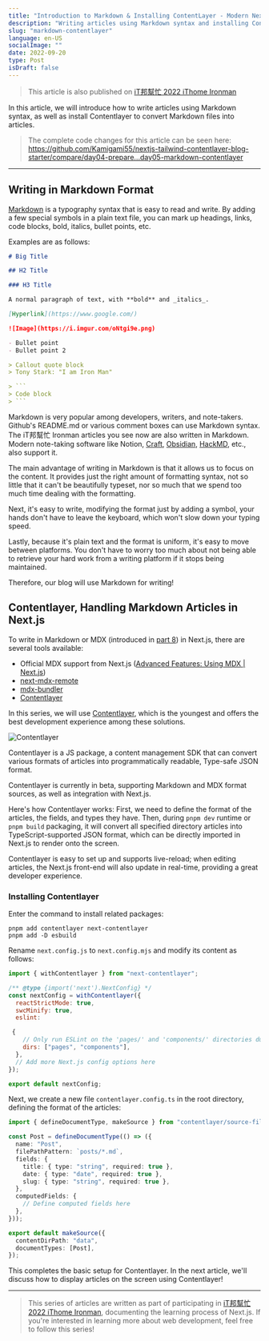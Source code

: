 ```yaml
---
title: "Introduction to Markdown & Installing ContentLayer - Modern Next.js Blog Series #05"
description: "Writing articles using Markdown syntax and installing Contentlayer to convert Markdown files into articles"
slug: "markdown-contentlayer"
language: en-US
socialImage: ""
date: 2022-09-20
type: Post
isDraft: false
---
```


> This article is also published on [iT邦幫忙 2022 iThome Ironman](https://ithelp.ithome.com.tw/articles/10295154)

In this article, we will introduce how to write articles using Markdown syntax, as well as install Contentlayer to convert Markdown files into articles.

> The complete code changes for this article can be seen here:
> https://github.com/Kamigami55/nextjs-tailwind-contentlayer-blog-starter/compare/day04-prepare...day05-markdown-contentlayer

---

## Writing in Markdown Format

[Markdown](https://markdown.tw/) is a typography syntax that is easy to read and write. By adding a few special symbols in a plain text file, you can mark up headings, links, code blocks, bold, italics, bullet points, etc.

Examples are as follows:

````markdown
# Big Title

## H2 Title

### H3 Title

A normal paragraph of text, with **bold** and _italics_.

[Hyperlink](https://www.google.com/)

![Image](https://i.imgur.com/oNtgi9e.png)

- Bullet point
- Bullet point 2

> Callout quote block
> Tony Stark: "I am Iron Man"

> ```
> Code block
> ```
````

Markdown is very popular among developers, writers, and note-takers. Github's README.md or various comment boxes can use Markdown syntax. The iT邦幫忙 Ironman articles you see now are also written in Markdown. Modern note-taking software like Notion, [Craft](https://obsidian.md/), [Obsidian](https://obsidian.md/), [HackMD](https://hackmd.io/), etc., also support it.

The main advantage of writing in Markdown is that it allows us to focus on the content. It provides just the right amount of formatting syntax, not so little that it can't be beautifully typeset, nor so much that we spend too much time dealing with the formatting.

Next, it's easy to write, modifying the format just by adding a symbol, your hands don't have to leave the keyboard, which won't slow down your typing speed.

Lastly, because it's plain text and the format is uniform, it's easy to move between platforms. You don't have to worry too much about not being able to retrieve your hard work from a writing platform if it stops being maintained.

Therefore, our blog will use Markdown for writing!

## Contentlayer, Handling Markdown Articles in Next.js

To write in Markdown or MDX (introduced in [part 8](/posts/contentlayer-mdx)) in Next.js, there are several tools available:

- Official MDX support from Next.js ([Advanced Features: Using MDX | Next.js](https://nextjs.org/docs/advanced-features/using-mdx))
- [next-mdx-remote](https://github.com/hashicorp/next-mdx-remote)
- [mdx-bundler](https://github.com/kentcdodds/mdx-bundler)
- [Contentlayer](https://www.contentlayer.dev/)

In this series, we will use [Contentlayer](https://www.contentlayer.dev/), which is the youngest and offers the best development experience among these solutions.

![Contentlayer](https://i.imgur.com/mlDKJBZ.jpg)

Contentlayer is a JS package, a content management SDK that can convert various formats of articles into programmatically readable, Type-safe JSON format.

Contentlayer is currently in beta, supporting Markdown and MDX format sources, as well as integration with Next.js.

Here's how Contentlayer works: First, we need to define the format of the articles, the fields, and types they have. Then, during `pnpm dev` runtime or `pnpm build` packaging, it will convert all specified directory articles into TypeScript-supported JSON format, which can be directly imported in Next.js to render onto the screen.

Contentlayer is easy to set up and supports live-reload; when editing articles, the Next.js front-end will also update in real-time, providing a great developer experience.

### Installing Contentlayer

Enter the command to install related packages:

```shell
pnpm add contentlayer next-contentlayer
pnpm add -D esbuild
```

Rename `next.config.js` to `next.config.mjs` and modify its content as follows:

```js
import { withContentlayer } from "next-contentlayer";

/** @type {import('next').NextConfig} */
const nextConfig = withContentlayer({
  reactStrictMode: true,
  swcMinify: true,
  eslint:

 {
    // Only run ESLint on the 'pages/' and 'components/' directories during production builds (next build)
    dirs: ["pages", "components"],
  },
  // Add more Next.js config options here
});

export default nextConfig;
```

Next, we create a new file `contentlayer.config.ts` in the root directory, defining the format of the articles:

```ts
import { defineDocumentType, makeSource } from "contentlayer/source-files";

const Post = defineDocumentType(() => ({
  name: "Post",
  filePathPattern: `posts/*.md`,
  fields: {
    title: { type: "string", required: true },
    date: { type: "date", required: true },
    slug: { type: "string", required: true },
  },
  computedFields: {
    // Define computed fields here
  },
}));

export default makeSource({
  contentDirPath: "data",
  documentTypes: [Post],
});
```

This completes the basic setup for Contentlayer. In the next article, we'll discuss how to display articles on the screen using Contentlayer!

---

> This series of articles are written as part of participating in [iT邦幫忙 2022 iThome Ironman](https://ithelp.ithome.com.tw/articles/10295154), documenting the learning process of Next.js. If you're interested in learning more about web development, feel free to follow this series!
